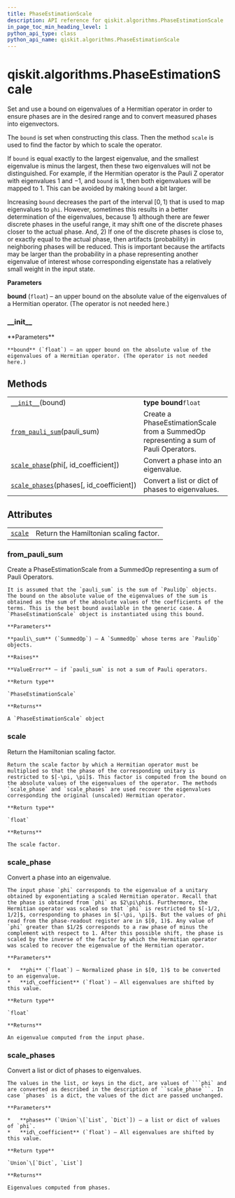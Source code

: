 ```yaml
---
title: PhaseEstimationScale
description: API reference for qiskit.algorithms.PhaseEstimationScale
in_page_toc_min_heading_level: 1
python_api_type: class
python_api_name: qiskit.algorithms.PhaseEstimationScale
---
```


# qiskit.algorithms.PhaseEstimationScale

<Class id="qiskit.algorithms.PhaseEstimationScale" isDedicatedPage={true} github="https://github.com/qiskit/qiskit/tree/stable/0.17/qiskit/algorithms/phase_estimators/phase_estimation_scale.py" signature="PhaseEstimationScale(bound)" modifiers="class">
  Set and use a bound on eigenvalues of a Hermitian operator in order to ensure phases are in the desired range and to convert measured phases into eigenvectors.

  The `bound` is set when constructing this class. Then the method `scale` is used to find the factor by which to scale the operator.

  If `bound` is equal exactly to the largest eigenvalue, and the smallest eigenvalue is minus the largest, then these two eigenvalues will not be distinguished. For example, if the Hermitian operator is the Pauli Z operator with eigenvalues $1$ and $-1$, and `bound` is $1$, then both eigenvalues will be mapped to $1$. This can be avoided by making `bound` a bit larger.

  Increasing `bound` decreases the part of the interval $[0, 1)$ that is used to map eigenvalues to `phi`. However, sometimes this results in a better determination of the eigenvalues, because 1) although there are fewer discrete phases in the useful range, it may shift one of the discrete phases closer to the actual phase. And, 2) If one of the discrete phases is close to, or exactly equal to the actual phase, then artifacts (probability) in neighboring phases will be reduced. This is important because the artifacts may be larger than the probability in a phase representing another eigenvalue of interest whose corresponding eigenstate has a relatively small weight in the input state.

  **Parameters**

  **bound** (`float`) – an upper bound on the absolute value of the eigenvalues of a Hermitian operator. (The operator is not needed here.)

  ### \_\_init\_\_

  <Function id="qiskit.algorithms.PhaseEstimationScale.__init__" signature="__init__(bound)">
    **Parameters**

    **bound** (`float`) – an upper bound on the absolute value of the eigenvalues of a Hermitian operator. (The operator is not needed here.)
  </Function>

  ## Methods

  |                                                                                                                                                          |                                                                                      |
  | -------------------------------------------------------------------------------------------------------------------------------------------------------- | ------------------------------------------------------------------------------------ |
  | [`__init__`](#qiskit.algorithms.PhaseEstimationScale.__init__ "qiskit.algorithms.PhaseEstimationScale.__init__")(bound)                                  | **type bound**`float`                                                                |
  | [`from_pauli_sum`](#qiskit.algorithms.PhaseEstimationScale.from_pauli_sum "qiskit.algorithms.PhaseEstimationScale.from_pauli_sum")(pauli\_sum)           | Create a PhaseEstimationScale from a SummedOp representing a sum of Pauli Operators. |
  | [`scale_phase`](#qiskit.algorithms.PhaseEstimationScale.scale_phase "qiskit.algorithms.PhaseEstimationScale.scale_phase")(phi\[, id\_coefficient])       | Convert a phase into an eigenvalue.                                                  |
  | [`scale_phases`](#qiskit.algorithms.PhaseEstimationScale.scale_phases "qiskit.algorithms.PhaseEstimationScale.scale_phases")(phases\[, id\_coefficient]) | Convert a list or dict of phases to eigenvalues.                                     |

  ## Attributes

  |                                                                                                         |                                        |
  | ------------------------------------------------------------------------------------------------------- | -------------------------------------- |
  | [`scale`](#qiskit.algorithms.PhaseEstimationScale.scale "qiskit.algorithms.PhaseEstimationScale.scale") | Return the Hamiltonian scaling factor. |

  ### from\_pauli\_sum

  <Function id="qiskit.algorithms.PhaseEstimationScale.from_pauli_sum" signature="from_pauli_sum(pauli_sum)" modifiers="classmethod">
    Create a PhaseEstimationScale from a SummedOp representing a sum of Pauli Operators.

    It is assumed that the `pauli_sum` is the sum of `PauliOp` objects. The bound on the absolute value of the eigenvalues of the sum is obtained as the sum of the absolute values of the coefficients of the terms. This is the best bound available in the generic case. A `PhaseEstimationScale` object is instantiated using this bound.

    **Parameters**

    **pauli\_sum** (`SummedOp`) – A `SummedOp` whose terms are `PauliOp` objects.

    **Raises**

    **ValueError** – if `pauli_sum` is not a sum of Pauli operators.

    **Return type**

    `PhaseEstimationScale`

    **Returns**

    A `PhaseEstimationScale` object
  </Function>

  ### scale

  <Attribute id="qiskit.algorithms.PhaseEstimationScale.scale">
    Return the Hamiltonian scaling factor.

    Return the scale factor by which a Hermitian operator must be multiplied so that the phase of the corresponding unitary is restricted to $[-\pi, \pi]$. This factor is computed from the bound on the absolute values of the eigenvalues of the operator. The methods `scale_phase` and `scale_phases` are used recover the eigenvalues corresponding the original (unscaled) Hermitian operator.

    **Return type**

    `float`

    **Returns**

    The scale factor.
  </Attribute>

  ### scale\_phase

  <Function id="qiskit.algorithms.PhaseEstimationScale.scale_phase" signature="scale_phase(phi, id_coefficient=0.0)">
    Convert a phase into an eigenvalue.

    The input phase `phi` corresponds to the eigenvalue of a unitary obtained by exponentiating a scaled Hermitian operator. Recall that the phase is obtained from `phi` as $2\pi\phi$. Furthermore, the Hermitian operator was scaled so that `phi` is restricted to $[-1/2, 1/2]$, corresponding to phases in $[-\pi, \pi]$. But the values of phi read from the phase-readout register are in $[0, 1)$. Any value of `phi` greater than $1/2$ corresponds to a raw phase of minus the complement with respect to 1. After this possible shift, the phase is scaled by the inverse of the factor by which the Hermitian operator was scaled to recover the eigenvalue of the Hermitian operator.

    **Parameters**

    *   **phi** (`float`) – Normalized phase in $[0, 1)$ to be converted to an eigenvalue.
    *   **id\_coefficient** (`float`) – All eigenvalues are shifted by this value.

    **Return type**

    `float`

    **Returns**

    An eigenvalue computed from the input phase.
  </Function>

  ### scale\_phases

  <Function id="qiskit.algorithms.PhaseEstimationScale.scale_phases" signature="scale_phases(phases, id_coefficient=0.0)">
    Convert a list or dict of phases to eigenvalues.

    The values in the list, or keys in the dict, are values of ```phi` and are converted as described in the description of ``scale_phase```. In case `phases` is a dict, the values of the dict are passed unchanged.

    **Parameters**

    *   **phases** (`Union`\[`List`, `Dict`]) – a list or dict of values of `phi`.
    *   **id\_coefficient** (`float`) – All eigenvalues are shifted by this value.

    **Return type**

    `Union`\[`Dict`, `List`]

    **Returns**

    Eigenvalues computed from phases.
  </Function>
</Class>

